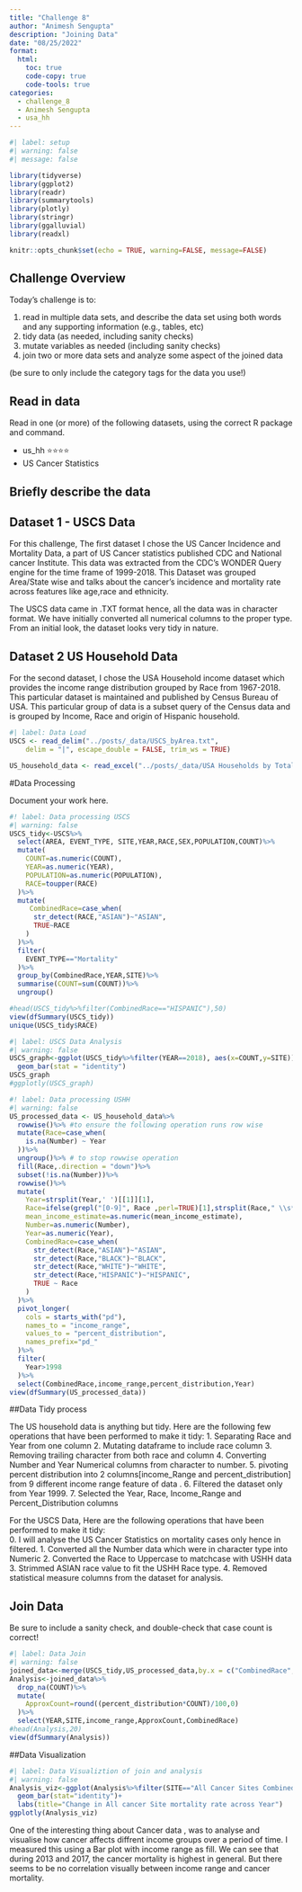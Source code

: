 ```yaml
---
title: "Challenge 8"
author: "Animesh Sengupta"
description: "Joining Data"
date: "08/25/2022"
format:
  html:
    toc: true
    code-copy: true
    code-tools: true
categories:
  - challenge_8
  - Animesh Sengupta
  - usa_hh
---
```


```r
#| label: setup
#| warning: false
#| message: false

library(tidyverse)
library(ggplot2)
library(readr)
library(summarytools)
library(plotly)
library(stringr)
library(ggalluvial)
library(readxl)

knitr::opts_chunk$set(echo = TRUE, warning=FALSE, message=FALSE)
```

## Challenge Overview

Today's challenge is to:

1)  read in multiple data sets, and describe the data set using both words and any supporting information (e.g., tables, etc)
2)  tidy data (as needed, including sanity checks)
3)  mutate variables as needed (including sanity checks)
4)  join two or more data sets and analyze some aspect of the joined data

(be sure to only include the category tags for the data you use!)

## Read in data

Read in one (or more) of the following datasets, using the correct R package and command.

  - us_hh ⭐⭐⭐⭐
  - US Cancer Statistics

## Briefly describe the data

## Dataset 1 - USCS Data
For this challenge, The first dataset I chose the US Cancer Incidence and Mortality Data, a part of US Cancer statistics published CDC and National cancer Institute. This data was extracted from the CDC's WONDER Query engine for the time frame of 1999-2018. This Dataset was grouped Area/State wise and talks about the cancer's incidence and mortality rate across features like age,race and ethnicity.

The USCS data came in .TXT format hence, all the data was in character format. We have initially converted all numerical columns to the proper type. From an initial look, the dataset looks very tidy in nature. 

## Dataset 2 US Household Data

For the second dataset, I chose the USA Household income dataset which provides the income range distribution grouped by Race from 1967-2018. This particular dataset is maintained and published by Census Bureau of USA. This particular group of data is a subset query of the Census data and is grouped by Income, Race and origin of Hispanic household.
```r
#| label: Data Load
USCS <- read_delim("../posts/_data/USCS_byArea.txt", 
    delim = "|", escape_double = FALSE, trim_ws = TRUE)

US_household_data <- read_excel("../posts/_data/USA Households by Total Money Income, Race, and Hispanic Origin of Householder 1967 to 2019.xlsx",skip = 5, n_max = 353, col_names = c( "Year", "Number","Total","pd_<15000","pd_15000-24999","pd_25000-34999","pd_35000-49999","pd_50000-74999","pd_75000-99999","pd_100000-149999","pd_150000-199999","pd_>200000","median_income_estimate","median_income_moe","mean_income_estimate","mean_income_moe"))
```

#Data Processing



Document your work here.
```r
#! label: Data processing USCS
#| warning: false
USCS_tidy<-USCS%>%
  select(AREA, EVENT_TYPE, SITE,YEAR,RACE,SEX,POPULATION,COUNT)%>%
  mutate(
    COUNT=as.numeric(COUNT),
    YEAR=as.numeric(YEAR),
    POPULATION=as.numeric(POPULATION),
    RACE=toupper(RACE)
  )%>%
  mutate(
     CombinedRace=case_when(
      str_detect(RACE,"ASIAN")~"ASIAN",
      TRUE~RACE
    )
  )%>%
  filter(
    EVENT_TYPE=="Mortality"
  )%>%
  group_by(CombinedRace,YEAR,SITE)%>%
  summarise(COUNT=sum(COUNT))%>%
  ungroup()

#head(USCS_tidy%>%filter(CombinedRace=="HISPANIC"),50)
view(dfSummary(USCS_tidy))
unique(USCS_tidy$RACE)

```
```r
#| label: USCS Data Analysis
#| warning: false
USCS_graph<-ggplot(USCS_tidy%>%filter(YEAR==2018), aes(x=COUNT,y=SITE))+
  geom_bar(stat = "identity")
USCS_graph
#ggplotly(USCS_graph)

```


```r
#! label: Data processing USHH
#| warning: false
US_processed_data <- US_household_data%>%
  rowwise()%>% #to ensure the following operation runs row wise
  mutate(Race=case_when(
    is.na(Number) ~ Year
  ))%>%
  ungroup()%>% # to stop rowwise operation
  fill(Race,.direction = "down")%>%
  subset(!is.na(Number))%>%
  rowwise()%>%
  mutate(
    Year=strsplit(Year,' ')[[1]][1],
    Race=ifelse(grepl("[0-9]", Race ,perl=TRUE)[1],strsplit(Race," \\s*(?=[^ ]+$)",perl=TRUE)[[1]][1],Race),
    mean_income_estimate=as.numeric(mean_income_estimate),
    Number=as.numeric(Number),
    Year=as.numeric(Year),
    CombinedRace=case_when(
      str_detect(Race,"ASIAN")~"ASIAN",
      str_detect(Race,"BLACK")~"BLACK",
      str_detect(Race,"WHITE")~"WHITE",
      str_detect(Race,"HISPANIC")~"HISPANIC",
      TRUE ~ Race
    )
  )%>%
  pivot_longer(
    cols = starts_with("pd"),
    names_to = "income_range",
    values_to = "percent_distribution",
    names_prefix="pd_"
  )%>%
  filter(
    Year>1998
  )%>%
  select(CombinedRace,income_range,percent_distribution,Year)
view(dfSummary(US_processed_data))
```
##Data Tidy process

The US household data is anything but tidy. Here are the following few operations that have been performed to make it tidy:
1. Separating Race and Year from one column
2. Mutating dataframe to include race column
3. Removing trailing character from both race and column
4. Converting Number and Year Numerical columns from character to number.
5. pivoting percent distribution into 2 columns[income_Range and percent_distribution] from 9 different income range feature of data .
6. Filtered the dataset only from Year 1999.
7. Selected the Year, Race, Income_Range and Percent_Distribution columns

For the USCS Data, Here are the following operations that have been performed to make it tidy:\
0. I will analyse the US Cancer Statistics on mortality cases only hence in filtered.
1. Converted all the Number data which were in character type into Numeric
2. Converted the Race to Uppercase to matchcase with USHH data
3. Strimmed ASIAN race value to fit the USHH Race type.
4. Removed statistical measure columns from the dataset for analysis.

## Join Data

Be sure to include a sanity check, and double-check that case count is correct!
```r
#| label: Data Join
#| warning: false
joined_data<-merge(USCS_tidy,US_processed_data,by.x = c("CombinedRace","YEAR"),by.y = c("CombinedRace","Year"))
Analysis<-joined_data%>%
  drop_na(COUNT)%>%
  mutate(
    ApproxCount=round((percent_distribution*COUNT)/100,0)
  )%>%
  select(YEAR,SITE,income_range,ApproxCount,CombinedRace)
#head(Analysis,20)
view(dfSummary(Analysis))
```

##Data Visualization
```r
#| label: Data Visualiztion of join and analysis
#| warning: false
Analysis_viz<-ggplot(Analysis%>%filter(SITE=="All Cancer Sites Combined"),aes(x=YEAR,y=ApproxCount,fill=income_range))+
  geom_bar(stat="identity")+
  labs(title="Change in All cancer Site mortality rate across Year")
ggplotly(Analysis_viz)

```
One of the interesting thing about Cancer data , was to analyse and visualise how cancer affects diffrent income groups over a period of time. I measured this using a Bar plot with income range as fill. We can see that during 2013 and 2017, the cancer mortality is highest in general. But there seems to be no correlation visually between income range and cancer mortality.